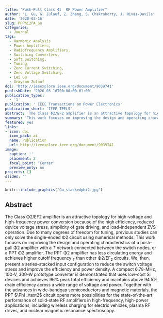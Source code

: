 ```yaml
---
title: "Push–Pull Class Φ2  RF Power Amplifier"
author: "L. Gu, G. Zulauf, Z. Zhang, S. Chakraborty, J. Rivas-Davila"
date: '2020-03-16'
slug: PPPhi2PA_Gu
categories:
  - Journal
tags: 
  - Harmonic Analysis
  - Power Amplifiers,
  - Radiofrequency Amplifiers, 
  - Switching Converters, 
  - Soft Switching,
  - Tuning,
  - Zero Current Switching,
  - Zero Voltage Switching.
  - Lei Gu
  - Grayson Zulauf
doi: 'http://ieeexplore.ieee.org/document/9039741'
publishDate: '2020-03-16T00:00:00-01:00'
publication_types:
  - '1'
publication: ' IEEE Transactions on Power Electronics'
publication_short: 'IEEE TPELS'
abstract: 'The Class Φ2/EF2 amplifier is an attractive topology for high-voltage and high-frequency power conversion because of the high efficiency, reduced device voltage stress, simplicity of gate driving, and load-independent ZVS operation. Due to many degrees of freedom for tuning, previous studies can only solve the single-ended Φ2  circuit using numerical methods. This work focuses on improving the design and operating characteristics of a push–pull Φ2  amplifier with a $T$ network connected between the switch nodes, or a PPT $\Phi _\text2$ amplifier. The PPT Φ2  amplifier has less circulating energy and achieves higher cutoff frequency <sub>T</sub> than other $\Phi _\text2$/EF<sub>2</sub> circuits. We, then, present a series-stacked input configuration to reduce the switch voltage stress and improve the efficiency and power density. A compact 6.78-MHz, 100-V, 300-W prototype converter is demonstrated that uses low-cost Si devices and achieves 96% peak total efficiency and maintains above 94.5% drain efficiency across a wide range of voltage and power. Together with the advances in wide-bandgap semiconductors and magnetic materials, the PPT $\Phi _\text2$ circuit opens more possibilities for the state-of-the-art performance of solid-state RF amplifiers in high-frequency, high-power applications, including wireless charging for electric vehicles, plasma RF drives, and nuclear magnetic resonance spectroscopy.'
summary: 'This work focuses on improving the design and operating characteristics of a push–pull $\Phi _\text2$ amplifier with a $T$ network connected between the switch nodes, or a PPT $\Phi _\text2$ amplifier. The PPT $\Phi _\text2$ amplifier has less circulating energy and achieves higher cutoff frequency <sub>T</sub> than other $\Phi _\text2$/EF<sub>2</sub> circuits'
featured: yes
links:
- icon: doi
  icon_pack: ai
  name: Publication
  url: http://ieeexplore.ieee.org/document/9039741
image:
  caption: ''
  placement: 2
  focal_point: 'Center'
  preview_only: no
projects: []
slides: ''
---
```



```r
knitr::include_graphics("Gu_stackedphi2.jpg")
```

## Abstract 

The Class Φ2/EF2  amplifier is an attractive topology for high-voltage and high-frequency power conversion because of the high efficiency, reduced device voltage stress, simplicity of gate driving, and load-independent ZVS operation. Due to many degrees of freedom for tuning, previous studies can only solve the single-ended Φ2  circuit using numerical methods. This work focuses on improving the design and operating characteristics of a push–pull Φ2  amplifier with a $T$ network connected between the switch nodes, or a PPT Φ2  amplifier. The PPT Φ2  amplifier has less circulating energy and achieves higher cutoff frequency <sub>T</sub> than other Φ2/EF<sub>2</sub> circuits. We, then, present a series-stacked input configuration to reduce the switch voltage stress and improve the efficiency and power density. A compact 6.78-MHz, 100-V, 300-W prototype converter is demonstrated that uses low-cost Si devices and achieves 96% peak total efficiency and maintains above 94.5% drain efficiency across a wide range of voltage and power. Together with the advances in wide-bandgap semiconductors and magnetic materials, the PPT $\Phi _\text2$ circuit opens more possibilities for the state-of-the-art performance of solid-state RF amplifiers in high-frequency, high-power applications, including wireless charging for electric vehicles, plasma RF drives, and nuclear magnetic resonance spectroscopy.